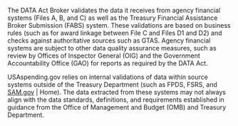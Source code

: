The DATA Act Broker validates the data it receives from agency financial systems
 (Files A, B, and C) as well as the Treasury Financial Assistance Broker 
 Submission (FABS) system. These validations are based on business rules 
 (such as for award linkage between File C and Files D1 and D2) and checks 
 against authoritative sources such as GTAS. Agency financial systems are subject 
 to other data quality assurance measures, such as review by Offices of Inspector
  General (OIG) and the Government Accountability Office (GAO) for reports as 
  required by the DATA Act.

USAspending.gov relies on internal validations of data within source systems 
outside of the Treasury Department (such as FPDS, FSRS, and  <a target="_blank" rel="noopener noreferrer" href="http://sam.gov/" alt="sam.gov link">SAM.gov</a> | Home). 
The data extracted from these systems may not always align with the data 
standards, definitions, and requirements established in guidance from the 
Office of Management and Budget (OMB) and Treasury Department.